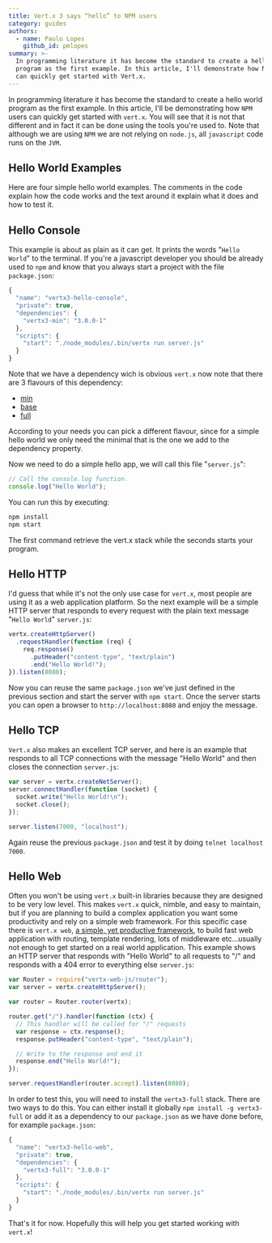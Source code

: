 ```yaml
---
title: Vert.x 3 says “hello” to NPM users
category: guides
authors:
  - name: Paulo Lopes
    github_id: pmlopes
summary: >-
  In programming literature it has become the standard to create a hello world
  program as the first example. In this article, I'll demonstrate how NPM users
  can quickly get started with Vert.x.
---
```


In programming literature it has become the standard to create a hello world program as the first example. In this
article, I'll be demonstrating how `NPM` users can quickly get started with `vert.x`. You will see that it is not
that different and in fact it can be done using the tools you're used to. Note that although we are using `NPM` we are
not relying on `node.js`, all `javascript` code runs on the `JVM`.


## Hello World Examples

Here are four simple hello world examples. The comments in the code explain how the code works and the text around it
explain what it does and how to test it.


## Hello Console

This example is about as plain as it can get. It prints the words "`Hello World`" to the terminal. If you're a
javascript developer you should be already used to `npm` and know that you always start a project with the file
`package.json`:

```javascript
{
  "name": "vertx3-hello-console",
  "private": true,
  "dependencies": {
    "vertx3-min": "3.0.0-1"
  },
  "scripts": {
    "start": "./node_modules/.bin/vertx run server.js"
  }
}
```

Note that we have a dependency wich is obvious `vert.x` now note that there are 3 flavours of this dependency:

* [min](https://www.npmjs.com/package/vertx3-min)
* [base](https://www.npmjs.com/package/vertx3-base)
* [full](https://www.npmjs.com/package/vertx3-full)

According to your needs you can pick a different flavour, since for a simple hello world we only need the minimal that
is the one we add to the dependency property.

Now we need to do a simple hello app, we will call this file "`server.js`":

```javascript
// Call the console.log function.
console.log("Hello World");
```

You can run this by executing:

```bash
npm install
npm start
```

The first command retrieve the vert.x stack while the seconds starts your program.

## Hello HTTP

I'd guess that while it's not the only use case for `vert.x`, most people are using it as a web application platform. So
the next example will be a simple HTTP server that responds to every request with the plain text message "`Hello World`"
`server.js`:

```javascript
vertx.createHttpServer()
  .requestHandler(function (req) {
    req.response()
      .putHeader("content-type", "text/plain")
      .end("Hello World!");
}).listen(8080);
```

Now you can reuse the same `package.json` we've just defined in the previous section and start the server with
`npm start`. Once the server starts you can open a browser to `http://localhost:8080` and enjoy the message.


## Hello TCP

`Vert.x` also makes an excellent TCP server, and here is an example that responds to all TCP connections with the
message "Hello World" and then closes the connection `server.js`:

```javascript
var server = vertx.createNetServer();
server.connectHandler(function (socket) {
  socket.write("Hello World!\n");
  socket.close();
});

server.listen(7000, "localhost");
```

Again reuse the previous `package.json` and test it by doing `telnet localhost 7000`.


## Hello Web

Often you won't be using `vert.x` built-in libraries because they are designed to be very low level. This makes `vert.x`
quick, nimble, and easy to maintain, but if you are planning to build a complex application you want some productivity
and rely on a simple web framework. For this specific case there is `vert.x web`,
[a simple, yet productive framework](http://vertx.io/docs/#web), to build fast web application with routing, template
rendering, lots of middleware etc...usually not enough to get started on a real world application. This example shows an
HTTP server that responds with "Hello World" to all requests to "/" and responds with a 404 error to everything else
`server.js`:

```javascript
var Router = require("vertx-web-js/router");
var server = vertx.createHttpServer();

var router = Router.router(vertx);

router.get("/").handler(function (ctx) {
  // This handler will be called for "/" requests
  var response = ctx.response();
  response.putHeader("content-type", "text/plain");

  // Write to the response and end it
  response.end("Hello World!");
});

server.requestHandler(router.accept).listen(8080);
```

In order to test this, you will need to install the `vertx3-full` stack. There are two ways to do this. You can either
install it globally `npm install -g vertx3-full` or add it as a dependency to our `package.json` as we have done before,
for example `package.json`:

```javascript
{
  "name": "vertx3-hello-web",
  "private": true,
  "dependencies": {
    "vertx3-full": "3.0.0-1"
  },
  "scripts": {
    "start": "./node_modules/.bin/vertx run server.js"
  }
}
```

That's it for now. Hopefully this will help you get started working with `vert.x`!
